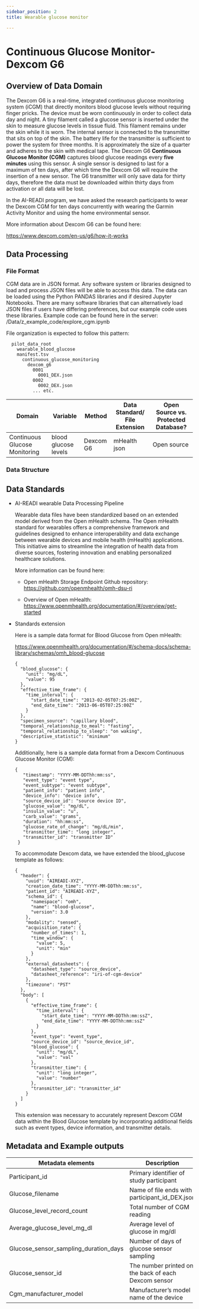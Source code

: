 ```yaml
---
sidebar_position: 2
title: Wearable glucose monitor

---
```


# Continuous Glucose Monitor-Dexcom G6

## Overview of Data Domain

The Dexcom G6 is a real-time, integrated continuous glucose monitoring system (iCGM) that directly monitors blood glucose levels without requiring finger pricks. The device must be worn continuously in order to collect data day and night. A tiny filament called a glucose sensor is inserted under the skin to measure glucose levels in tissue fluid. This filament remains under the skin while it is worn. The internal sensor is connected to the transmitter that sits on top of the skin. The battery life for the transmitter is sufficient to power the system for three months. It is approximately the size of a quarter and adheres to the skin with medical tape. The Dexcom G6 **Continuous Glucose Monitor (CGM)** captures blood glucose readings every **five minutes** using this sensor. A single sensor is designed to last for a maximum of ten days, after which time the Dexcom G6 will require the insertion of a new sensor.  The G6 transmitter will only save data for thirty days, therefore the data must be downloaded within thirty days from activation or all data will be lost.

In the AI-READI program, we have asked the research participants to wear the Dexcom CGM for ten days concurrently with wearing the Garmin Activity Monitor and using the home environmental sensor.

More information about Dexcom G6 can be found here:

https://www.dexcom.com/en-us/g6/how-it-works


## Data Processing
### File Format
CGM data are in JSON format. Any software system or libraries designed to load and process JSON files will be able to access this data. The data can be loaded using the Python PANDAS libraries and if desired Jupyter Notebooks. There are many software libraries that can alternatively load JSON files if users have differing preferences, but our example code uses these libraries.  Example code can be found here in the server: /Data/z_example_code/explore_cgm.ipynb

File organization is expected to follow this pattern:
```
  pilot_data_root
    wearable_blood_glucose
    manifest.tsv
      continuous_glucose_monitoring
        dexcom_g6
          0001
            0001_DEX.json
          0002
            0002_DEX.json
          ... etc.
```
| Domain                        | Variable             | Method    | Data Standard/ File Extension | Open Source vs. Protected Database? |
|-------------------------------|----------------------|-----------|-------------------------------|-------------------------------------|
| Continuous Glucose Monitoring | blood glucose levels | Dexcom G6 | mHealth json                  | Open source                         |

### Data Structure

<WearableGlucoseMonitor />


## Data Standards

* AI-READI wearable Data Processing Pipeline

  Wearable data files have been standardized based on an extended model derived from the Open mHealth schema. The Open mHealth standard for wearables offers a comprehensive framework and guidelines designed to enhance interoperability and data exchange between wearable devices and mobile health (mHealth) applications. This initiative aims to streamline the integration of health data from diverse sources, fostering innovation and enabling personalized healthcare solutions.

  More information can be found here:

  - Open mHealth Storage Endpoint Github repository:
  https://github.com/openmhealth/omh-dsu-ri

  - Overview of Open mHealth:
  https://www.openmhealth.org/documentation/#/overview/get-started

 * Standards extension

    Here is a sample data format for Blood Glucose from Open mHealth:

    https://www.openmhealth.org/documentation/#/schema-docs/schema-library/schemas/omh_blood-glucose

    ```
    {
      "blood_glucose": {
        "unit": "mg/dL",
        "value": 95
      },
      "effective_time_frame": {
        "time_interval": {
          "start_date_time": "2013-02-05T07:25:00Z",
          "end_date_time": "2013-06-05T07:25:00Z"
        }
      },
      "specimen_source": "capillary blood",
      "temporal_relationship_to_meal": "fasting",
      "temporal_relationship_to_sleep": "on waking",
      "descriptive_statistic": "minimum"
    }
    ```

    Additionally, here is a sample data format from a Dexcom Continuous Glucose Monitor (CGM):


   ```
   {
      "timestamp": "YYYY-MM-DDThh:mm:ss",
      "event_type": "event type",
      "event_subtype": "event subtype",
      "patient_info": "patient info",
      "device_info": "device info",
      "source_device_id": "source device ID",
      "glucose_value": "mg/dL",
      "insulin_value": "u",
      "carb_value": "grams",
      "duration": "hh:mm:ss",
      "glucose_rate_of_change": "mg/dL/min",
      "transmitter_time": "long integer",
      "transmitter_id": "transmitter ID"
    }
    ```



    To accommodate Dexcom data, we have extended the blood_glucose template as follows:

    ```
    {
      "header": {
        "uuid": "AIREADI-XYZ",
        "creation_date_time": "YYYY-MM-DDThh:mm:ss",
        "patient_id": "AIREADI-XYZ",
        "schema_id": {
          "namespace": "omh",
          "name": "blood-glucose",
          "version": 3.0
        },
        "modality": "sensed",
        "acquisition_rate": {
          "number_of_times": 1,
          "time_window": {
            "value": 5,
            "unit": "min"
          }
        },
        "external_datasheets": {
          "datasheet_type": "source_device",
          "datasheet_reference": "iri-of-cgm-device"
        },
        "timezone": "PST"
      },
      "body": [
        {
          "effective_time_frame": {
            "time_interval": {
              "start_date_time": "YYYY-MM-DDThh:mm:ssZ",
              "end_date_time": "YYYY-MM-DDThh:mm:ssZ"
            }
          },
          "event_type": "event_type",
          "source_device_id": "source_device_id",
          "blood_glucose": {
            "unit": "mg/dL",
            "value": "val"
          },
          "transmitter_time": {
            "unit": "long integer",
            "value": "number"
          },
          "transmitter_id": "transmitter_id"
        }
      ]
    }
    ```

    This extension was necessary to accurately represent Dexcom CGM data within the Blood Glucose template by incorporating additional fields such as event types, device information, and transmitter details.


## Metadata and Example outputs

| Metadata elements  |Description  |Example  |
|----------|----------|----------|
| Participant_id |Primary identifier of study participant  | “1234” |
|  Glucose_filename| Name of file ends with participant_id_DEX.json | “1234_DEX.json” |
|  Glucose_level_record_count| Total number of CGM reading | “2856” |
| Average_glucose_level_mg_dl | Average level of glucose in mg/dl | “123.304” |
|  Glucose_sensor_sampling_duration_days|  Number of days of glucose sensor sampling|  “10”|
|Glucose_sensor_id  |  The number printed on the back of each Dexcom sensor|  “AB12345678”|
| Cgm_manufacturer_model | Manufacturer’s model name of the device |  “Dexcom G6”|




<PageFeedback />
